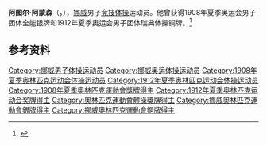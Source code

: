 {{NoteTA|G1=Sports}}
'''阿图尔·阿蒙森'''（{{lang-no|Arthur Amundsen}}，{{bd|1886年|3月22日|1936年|2月25日}}），[[挪威|挪威]]男子[[竞技体操|竞技体操]]运动员。他曾获得1908年夏季奥运会男子团体全能银牌和1912年夏季奥运会男子团体瑞典体操铜牌。<ref>{{Cite web|title=Arthur AMUNDSEN|url=https://www.olympic.org/arthur-amundsen|accessdate=2021-03-21|work=International Olympic Committee|archive-date=2017-11-17|archive-url=https://web.archive.org/web/20171117020437/https://www.olympic.org/Arthur-Amundsen|dead-url=no}}</ref>

== 参考资料 ==
{{reflist}}

{{Authority control}}
{{DEFAULTSORT:Amundsen, Arthur}}
[[Category:挪威男子体操运动员|Category:挪威男子体操运动员]]
[[Category:挪威奥运体操运动员|Category:挪威奥运体操运动员]]
[[Category:1908年夏季奥林匹克运动会体操运动员|Category:1908年夏季奥林匹克运动会体操运动员]]
[[Category:1912年夏季奥林匹克运动会体操运动员|Category:1912年夏季奥林匹克运动会体操运动员]]
[[Category:1908年夏季奧林匹克運動會獎牌得主|Category:1908年夏季奧林匹克運動會獎牌得主]]
[[Category:1912年夏季奥林匹克运动会奖牌得主|Category:1912年夏季奥林匹克运动会奖牌得主]]
[[Category:奧林匹克運動會體操獎牌得主|Category:奧林匹克運動會體操獎牌得主]]
[[Category:挪威奧林匹克運動會銀牌得主|Category:挪威奧林匹克運動會銀牌得主]]
[[Category:挪威奧林匹克運動會銅牌得主|Category:挪威奧林匹克運動會銅牌得主]]